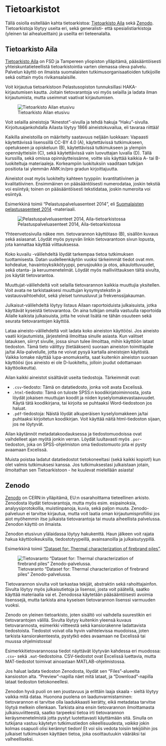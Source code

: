 # Tietoarkistot

Tällä osiolla esitellään kahta tietoarkistoa: [Tietoarkisto Aila](https://services.fsd.tuni.fi/index) sekä [Zenodo](https://zenodo.org/). Tietoarkistoja löytyy useita eri, sekä generalisti- että spesialistiarkistoja (yleinen tai aihealueittain) ja useilta eri tieteenalalta.

## Tietoarkisto Aila

[Tietoarkisto Aila](https://services.fsd.tuni.fi/index) on FSD ja Tampereen yliopiston ylläpitämä, pääsääntöisesti yhteiskuntatieteellistä tietoarkistointia varten olemassa oleva palvelu. Palvelun käyttö on ilmaista suomalaisten tutkimusorganisaatioiden tutkijoille sekä osittain myös rivikansalaisille.

Voit kirjautua tietoarkistoon Pelastusopiston tunnuksillasi HAKA-kirjautumisen kautta. Joitain tietovarantoja voi myös selailla ja ladata ilman kirjautumista, mutta useimmat vaativat kirjautumisen.

![Tietoarkisto Ailan etusivu](pics/aila.png){#fig-aila fig-alt="Tietoarkisto Ailan etusivu."}

Voit selailla aineistoja "Ainestot"-sivulla ja tehdä hakuja "Haku"-sivulla. Kirjoitusajankohdalla Ailasta löytyy 1866 aineistokuvailua, eli tavaraa riittää!

Kaikilla aineistoilla on määritelty saatavuus neljään luokkaan: Vapaasti käytettävissä lisenssillä CC-BY 4.0 (A), käytettävissä tutkimukseen, opetukseen ja opiskeluun (B), käytettävissä tutkimukseen ja ylempiin opennäytteisiin (C), sekä käytettävissä vain luovuttajan luvalla (D). Tällä kurssilla, sekä omissa opinnäytteissänne, voitte siis käyttää kaikkia A- tai B-luokiteltuja materiaaleja. Korkeampiin luokituksiin vaaditaan tutkijan positiota tai ylemmän AMK:in/pro gradun kirjoittajuutta.

Aineistot ovat myös luokitelty kahteen tyyppiin: kvantitatiivinen ja kvalitatiivinen. Ensimmäinen on pääsääntöisesti numerodataa, joskin tekstiä voi esiintyä; toinen on pääsääntöisesti tekstidataa, joskin numeroita voi esiintyä. 

Esimerkkinä toimii "Pelastuspalveluasenteet 2014", eli [Suomalaisten pelastusasenteet 2014](https://urn.fi/urn:nbn:fi:fsd:T-FSD2969) -materiaali.

![Pelastuspalveluasenteet 2014, Aila-tietoarkistossa](pics/aila_pelastusasenteet.png){#fig-aila-pelastusasenteet fig-alt="Tietovaranto 'Pelastuspalveluasenteet 2014' Aila-tietoarkistossa, yhteenvetosivu. Sivulla lukee tekijät, asiasanat ja sisällön kuvaus. Sivun linkki on: https://urn.fi/urn:nbn:fi:T-FSD2969"}

Yhteenvetosivulla näkee mm. tietovarannon käyttötaso (B), sisällön kuvaus sekä asiasanat. Löydät myös pysyvän linkin tietovarantoon sivun lopusta, jota kannattaa käyttää viittauksessa.

Koko kuvailu -välilehdeltä löydät tarkempaa tietoa tutkimuksen tuottamisesta. Datan uudelleenkäytön vuoksi tärkeimmät tiedot ovat mm. kohdealue, havaintoyksikkötyyppi, perusjoukko ja otos, aikaulottuvuudet, sekä otanta- ja keruumenetelmät. Löydät myös malliviittauksen tältä sivulta, jos käytät tietovarantoa.

Muuttujat-välilehdeltä voit selailla tietovarannon kaikkia muuttujia yksitellen. Voit avata ne tarkistaaksesi muuttujan kysymystekstin ja vastausvaihtoehdot, sekä yleiset tunnusluvut ja frekvenssijakauman.

Julkaisut-välilehdeltä löytyy listaus Ailaan raportoiduista julkaisuista, jotka käyttävät kyseistä tietovarantoa. On aina tutkijan omalla vastuulla raportoida Ailalle kaikista julkaisuista, jotta he voivat lisätä ne tähän osuuteen sekä seurata tietovarantojen käyttöä.

Lataa aineisto-välilehdeltä voit ladata koko aineiston käyttöösi. Jos aineisto vaatii kirjautumista, järjestelmä ilmoittaa sinulle asiasta. Kun valitset latauksen, siirryt sivulle, jossa sinun tulee ilmoittaa, mihin käyttöön lataat tiedoston. Tämä tieto välittyy (tietääkseni) suoraan aineiston toimittajalle ja/tai Aila-palvelulle, jotta ne voivat pysyä kartalla aineistojen käytöstä. Vaikka lomake näyttää lupa-anomukselta, saat kuitenkin aineiston suoraan käyttöösi (jos aineisto ei ole D-luokiteltu, jolloin joudut odottamaan käyttöoikeutta).

Ailan kaikki aineistot sisältävät useita tiedostoja. Tärkeimmät ovat:

*   `.csv`-tiedosto: Tämä on datatiedosto, jonka voit avata Excelissä.
*   `.html`-tiedosto: Tämä on tuloste SPSS:n koodikirjatoiminnosta, josta löydät jokaisen muuttujan koodit ja niiden kyselylomakevastaavuudet. Käytä tätä koodikirjana, tai kirjoita se puhtaaksi Word-tiedostoon jos haluat.
*   `.pdf`-tiedostoja: Näistä löydät alkuperäisen kyselylomakkeen ja/tai puhtaaksi kirjoitetun koodikirjan. Voit käyttää näitä html-tiedoston sijaan, jos ne löytyvät.

Ailan käytännöt metadatakoodauksessa ja tiedostomuodoissa ovat vaihdelleet ajan myötä jonkin verran. Löydät luultavasti myös `.por`-tiedoston, joka on SPSS-ohjelmiston oma tiedostomuoto jota ei pysty avaamaan Excelissä.

Muista poistaa ladatut datatiedostot tietokoneeltasi (sekä kaikki kopiot!) kun olet valmis tutkimuksesi kanssa. Jos tutkimuksestasi julkaistaan jotain, ilmoitathan sen Tietoarkistoon - he kuulevat mielellään asiasta!

## Zenodo

[Zenodo](https://zenodo.org/) on CERN:in ylläpitämä, EU:n osarahoittama tieteellinen arkisto. Zenodosta löydät tietovarantoja, mutta myös esim. esipainoksia, analyysiprotokollia, muistiinpanoja, kuvia, sekä paljon muuta. Zenodo-palveluun ei tarvitse kirjautua, mutta voit laatia oman kirjautumisprofiilisi jos aiot myöhemmin itse julkaista tietovarantoja tai muuta aiheellista palvelussa. Zenodon käyttö on ilmaista.

Zenodon etusivun ylälaidassa löytyy hakukenttä. Haun jälkeen voit rajata hakua käyttöoikeuksilla, tiedostotyypeillä, avainsanoilla ja julkaisutyypillä.

Esimerkkinä toimii ["Dataset for: Thermal characterization of firebrand piles"](https://zenodo.org/record/1406207).

![Tietovaranto "Dataset for: Thermal characterization of firebrand piles" Zenodo-palvelussa.](pics/zenodo.png){#fig-zenodo fig-alt="Tietovaranto 'Dataset for: Thermal characterization of firebrand piles' Zenodo-palvelussa. Linkki tietovarantoon: https://zenodo.org/record/1406207"}

Tietovarannon sivulta voit tarkastaa tekijät, abstraktin sekä rahoittajainfon. Sivulta löytyy myös julkaisutietoja ja lisenssi, josta voit päätellä, saatko käyttää materiaalia vai et. Zenodossa käytetään pääsääntöisesti avoimia lisenssejä, mutta tarkista aina kyseisen tietovarannon lisenssi varmuuden vuoksi.

Zenodo on yleinen tietoarkisto, joten sisältö voi vaihdella suurestikin eri tietovarantojen välillä. Sivulta löytyy kuitenkin yleensä kuvaus tietovarannosta, esimerkki viitteestä sekä kansiorakenne ladattavista tiedostoista. Tiedostot voivat olla hyvin vaihtelevissa muodoissa, joten tarkista kansiorakenteesta, pystytkö edes avaamaan ne Excelissä tai muussa ohjelmistossa!

Esimerkkitietovarannossa tiedot näyttävät löytyvän kahdessa eri muodossa: `.csv`- sekä `.mat`-tiedostoina. CSV-tiedostot ovat Excelissä luettavia, mutta MAT-tiedostot toimivat ainoastaan MATLAB-ohjelmistossa.

Jos haluat ladata tiedoston Zenodosta, löydät sen "Files"-alueelta kansioston alta. "Preview"-napilla näet mitä lataat, ja "Download"-napilla lataat tiedoston tietokoneellesi.

Zenodon hyvä puoli on sen joustavuus ja erittäin laaja skaala - sieltä löytyy vaikka mitä dataa. Huonona puolena on laadunvarmistaminen: tietovarannon ei tarvitse olla laadukkaasti kerätty, eikä metadataa tarvitse löytyä melkein ollenkaan. Tarkista aina ensin tietovarannon ilmoittamasta julkaisuviitteestä, saatko tarpeeksi tietoa irti tietovarannon keräysmenetelmistä jotta pystyt luotettavasti käyttämään sitä. Sinulla on tutkijana vastuu käytetyn tutkimustiedon oikeellisuudesta, *vaikka* jokin kolmas osapuoli olisi kerännyt tiedon! Et voi siis vedota toisiin tekijöihin jos julkaiset tutkimuksen käyttäen tietoa, joka osoittautuukin vääräksi tai valheelliseksi.
